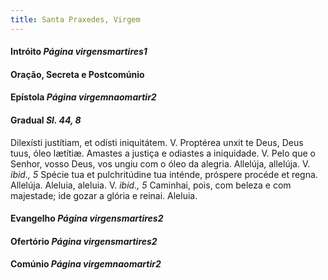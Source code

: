 ```yaml
---
title: Santa Praxedes, Virgem
---
```


<h4 class="text-center">
  Intróito <em>Página virgensmartires1</em>
</h4>

<h4 class="text-center">Oração, Secreta e Postcomúnio</h4>

<h4 class="text-center">
  Epístola <em>Página virgemnaomartir2</em>
</h4>

<h4 class="text-center">
  Gradual <em>Sl. 44, 8</em>
</h4>
<div class="container-fluid">
  <div class="row">
    <span class="text-justify">
      Dilexísti justítiam, et odísti iniquitátem. V. Proptérea unxit te Deus,
      Deus tuus, óleo lætítiæ.
    </span>
<span class="text-justify">
      Amastes a justiça e odiastes a iniquidade. V. Pelo que o Senhor, vosso
      Deus, vos ungiu com o óleo da alegria.
    </span>
<span class="text-justify">
      Allelúja, allelúja. V. <em>ibid., 5</em> Spécie tua et pulchritúdine tua
      inténde, próspere procéde et regna. Allelúja.
    </span>
<span class="text-justify">
      Aleluia, aleluia. V. <em>ibid., 5</em> Caminhai, pois, com beleza e com
      majestade; ide gozar a glória e reinai. Aleluia.
    </span>
</div>

<h4 class="text-center">
  Evangelho <em>Página virgensmartires2</em>
</h4>

<h4 class="text-center">
  Ofertório <em>Página virgensmartires2</em>
</h4>

<h4 class="text-center">
  Comúnio <em>Página virgemnaomartir2</em>
</h4>
